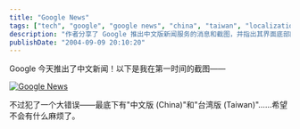 ```yaml
---
title: "Google News"
tags: ["tech", "google", "google news", "china", "taiwan", "localization", "screenshot", "web services"]
description: "作者分享了 Google 推出中文版新闻服务的消息和截图，并指出其界面底部同时列出“中文版 (China)”和“台湾版 (Taiwan)”的选项可能引发的政治敏感问题。"
publishDate: "2004-09-09 20:10:20"
---
```


Google 今天推出了中文新闻！以下是我在第一时间的截图——

[![Google News](/archives/pics/20040909b.png)](/archives/pics/20040909a.png)

不过犯了一个大错误——最底下有"中文版 (China)"和"台湾版 (Taiwan)"……希望不会有什么麻烦了。
